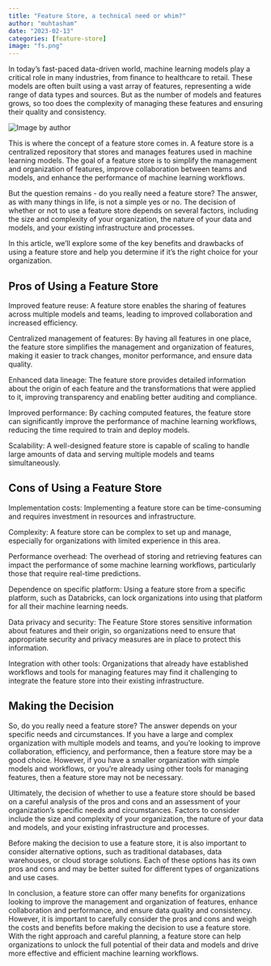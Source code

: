 ```yaml
---
title: "Feature Store, a technical need or whim?"
author: "muhtasham"
date: "2023-02-13"
categories: [feature-store]
image: "fs.png"
---
```


In today's fast-paced data-driven world, machine learning models play a critical role in many industries, from finance to healthcare to retail. These models are often built using a vast array of features, representing a wide range of data types and sources. But as the number of models and features grows, so too does the complexity of managing these features and ensuring their quality and consistency.

![](fs.png "Image by author")

This is where the concept of a feature store comes in. A feature store is a centralized repository that stores and manages features used in machine learning models. The goal of a feature store is to simplify the management and organization of features, improve collaboration between teams and models, and enhance the performance of machine learning workflows.

But the question remains - do you really need a feature store? The answer, as with many things in life, is not a simple yes or no. The decision of whether or not to use a feature store depends on several factors, including the size and complexity of your organization, the nature of your data and models, and your existing infrastructure and processes.

In this article, we'll explore some of the key benefits and drawbacks of using a feature store and help you determine if it's the right choice for your organization.

## Pros of Using a Feature Store
Improved feature reuse: A feature store enables the sharing of features across multiple models and teams, leading to improved collaboration and increased efficiency.

Centralized management of features: By having all features in one place, the feature store simplifies the management and organization of features, making it easier to track changes, monitor performance, and ensure data quality.

Enhanced data lineage: The feature store provides detailed information about the origin of each feature and the transformations that were applied to it, improving transparency and enabling better auditing and compliance.

Improved performance: By caching computed features, the feature store can significantly improve the performance of machine learning workflows, reducing the time required to train and deploy models.

Scalability: A well-designed feature store is capable of scaling to handle large amounts of data and serving multiple models and teams simultaneously.

## Cons of Using a Feature Store
Implementation costs: Implementing a feature store can be time-consuming and requires investment in resources and infrastructure.

Complexity: A feature store can be complex to set up and manage, especially for organizations with limited experience in this area.

Performance overhead: The overhead of storing and retrieving features can impact the performance of some machine learning workflows, particularly those that require real-time predictions.

Dependence on specific platform: Using a feature store from a specific platform, such as Databricks, can lock organizations into using that platform for all their machine learning needs.

Data privacy and security: The Feature Store stores sensitive information about features and their origin, so organizations need to ensure that appropriate security and privacy measures are in place to protect this information.

Integration with other tools: Organizations that already have established workflows and tools for managing features may find it challenging to integrate the feature store into their existing infrastructure.

## Making the Decision
So, do you really need a feature store? The answer depends on your specific needs and circumstances. If you have a large and complex organization with multiple models and teams, and you're looking to improve collaboration, efficiency, and performance, then a feature store may be a good choice. However, if you have a smaller organization with simple models and workflows, or you're already using other tools for managing features, then a feature store may not be necessary.

Ultimately, the decision of whether to use a feature store should be based on a careful analysis of the pros and cons and an assessment of your organization's specific needs and circumstances. Factors to consider include the size and complexity of your organization, the nature of your data and models, and your existing infrastructure and processes.

Before making the decision to use a feature store, it is also important to consider alternative options, such as traditional databases, data warehouses, or cloud storage solutions. Each of these options has its own pros and cons and may be better suited for different types of organizations and use cases.

In conclusion, a feature store can offer many benefits for organizations looking to improve the management and organization of features, enhance collaboration and performance, and ensure data quality and consistency. However, it is important to carefully consider the pros and cons and weigh the costs and benefits before making the decision to use a feature store. With the right approach and careful planning, a feature store can help organizations to unlock the full potential of their data and models and drive more effective and efficient machine learning workflows.